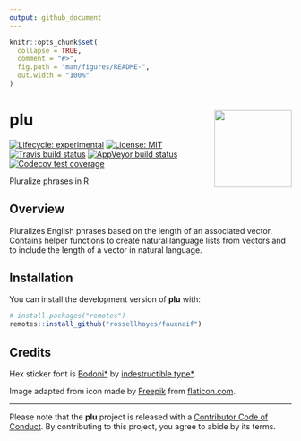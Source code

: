 ```yaml
---
output: github_document
---
```


<!-- README.md is generated from README.Rmd. Please edit that file -->

```r
knitr::opts_chunk$set(
  collapse = TRUE,
  comment = "#>",
  fig.path = "man/figures/README-",
  out.width = "100%"
)
```

# plu <img src="man/figures/logo.png?raw=TRUE" align="right" height="138" />

<!-- badges: start -->
[![Lifecycle: experimental](https://img.shields.io/badge/lifecycle-experimental-orange.svg)](https://www.tidyverse.org/lifecycle/#experimental)
[![License: MIT](https://img.shields.io/badge/license-MIT-blueviolet.svg)](https://opensource.org/licenses/MIT)
[![Travis build status](https://travis-ci.com/rossellhayes/plu.svg?branch=master)](https://travis-ci.com/rossellhayes/plu)
[![AppVeyor build status](https://ci.appveyor.com/api/projects/status/github/rossellhayes/plu?branch=master&svg=true)](https://ci.appveyor.com/project/rossellhayes/plu)
[![Codecov test coverage](https://codecov.io/gh/rossellhayes/plu/branch/master/graph/badge.svg)](https://codecov.io/gh/rossellhayes/plu?branch=master)
<!-- badges: end -->

Pluralize phrases in R

## Overview

Pluralizes English phrases based on the length of an associated vector.
Contains helper functions to create natural language lists from vectors and to
include the length of a vector in natural language.

## Installation

You can install the development version of **plu** with:

```r
# install.packages("remotes")
remotes::install_github("rossellhayes/fauxnaif")
```

## Credits

Hex sticker font is [Bodoni*](https://github.com/indestructible-type/Bodoni)
by [indestructible type*](https://indestructibletype.com/Home.html).

Image adapted from icon made by [Freepik](https://freepik.com) from
[flaticon.com](https://www.flaticon.com/free-icon/umbrella_2357382).

---

Please note that the **plu** project is released with a [Contributor Code of Conduct](https://contributor-covenant.org/version/2/0/CODE_OF_CONDUCT.html). By contributing to this project, you agree to abide by its terms.
